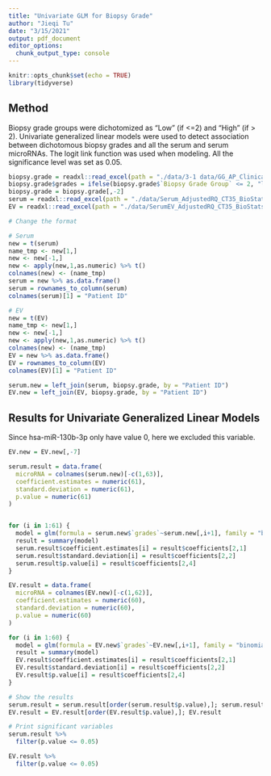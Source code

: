 ```yaml
---
title: "Univariate GLM for Biopsy Grade"
author: "Jieqi Tu"
date: "3/15/2021"
output: pdf_document
editor_options: 
  chunk_output_type: console
---
```


```r
knitr::opts_chunk$set(echo = TRUE)
library(tidyverse)
```

## Method

Biopsy grade groups were dichotomized as "Low" (if <=2) and "High" (if > 2).
Univariate generalized linear models were used to detect association between dichotomous biopsy grades and all the serum and serum microRNAs. The logit link function was used when modeling. All the significance level was set as 0.05.

```r
biopsy.grade = readxl::read_excel(path = "./data/3-1 data/GG_AP_ClinicalOutcomes_Biostats_Updated.xlsx", sheet = "Biopsy Grade Group")
biopsy.grade$grades = ifelse(biopsy.grade$`Biopsy Grade Group` <= 2, "low", "high") %>% as.factor()
biopsy.grade = biopsy.grade[,-2]
serum = readxl::read_excel(path = "./data/Serum_AdjustedRQ_CT35_BioStats.xlsx", sheet = "geNorm NormFinder RQ")
EV = readxl::read_excel(path = "./data/SerumEV_AdjustedRQ_CT35_BioStats.xlsx", sheet = "geNorm NormFinder RQ")
```



```r
# Change the format

# Serum
new = t(serum)
name_tmp <- new[1,]
new <- new[-1,]
new <- apply(new,1,as.numeric) %>% t()
colnames(new) <- (name_tmp)
serum = new %>% as.data.frame()
serum = rownames_to_column(serum)
colnames(serum)[1] = "Patient ID"

# EV
new = t(EV)
name_tmp <- new[1,]
new <- new[-1,]
new <- apply(new,1,as.numeric) %>% t()
colnames(new) <- (name_tmp)
EV = new %>% as.data.frame()
EV = rownames_to_column(EV)
colnames(EV)[1] = "Patient ID"
```



```r
serum.new = left_join(serum, biopsy.grade, by = "Patient ID")
EV.new = left_join(EV, biopsy.grade, by = "Patient ID")
```

## Results for Univariate Generalized Linear Models

Since hsa-miR-130b-3p only have value 0, here we excluded this variable.

```r
EV.new = EV.new[,-7]

serum.result = data.frame(
  microRNA = colnames(serum.new)[-c(1,63)],
  coefficient.estimates = numeric(61),
  standard.deviation = numeric(61),
  p.value = numeric(61)
)


for (i in 1:61) {
  model = glm(formula = serum.new$`grades`~serum.new[,i+1], family = "binomial")
  result = summary(model)
  serum.result$coefficient.estimates[i] = result$coefficients[2,1]
  serum.result$standard.deviation[i] = result$coefficients[2,2]
  serum.result$p.value[i] = result$coefficients[2,4]
}

EV.result = data.frame(
  microRNA = colnames(EV.new)[-c(1,62)],
  coefficient.estimates = numeric(60),
  standard.deviation = numeric(60),
  p.value = numeric(60)
)

for (i in 1:60) {
  model = glm(formula = EV.new$`grades`~EV.new[,i+1], family = "binomial")
  result = summary(model)
  EV.result$coefficient.estimates[i] = result$coefficients[2,1]
  EV.result$standard.deviation[i] = result$coefficients[2,2]
  EV.result$p.value[i] = result$coefficients[2,4]
}

# Show the results
serum.result = serum.result[order(serum.result$p.value),]; serum.result
EV.result = EV.result[order(EV.result$p.value),]; EV.result

# Print significant variables
serum.result %>% 
  filter(p.value <= 0.05)

EV.result %>% 
  filter(p.value <= 0.05)
```

